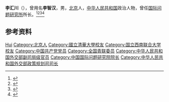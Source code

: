 '''李汇川'''（{{bd|1917年||1999年|}}），曾用名'''李智汉'''，男，[[北京|北京]]人，[[中华人民共和国|中华人民共和国]]政治人物，曾任[[国际问题研究所|国际问题研究所]]所长。<ref>{{Cite web|title=李汇川|url=http://www.ciis.org.cn/gyygk/gyyjj/lrld/202007/t20200714_1554.html|accessdate=2020-12-19|work=中国国际问题研究院|archive-date=2021-01-10|archive-url=https://web.archive.org/web/20210110041327/http://www.ciis.org.cn/gyygk/gyyjj/lrld/202007/t20200714_1554.html|dead-url=no}}</ref><ref>{{cite book|title=中囯人名大辞典·当代人物卷|author=廖盖隆等编|year=1990|publisher=上海辞书出版社|location=上海|page=}}</ref><ref>{{Cite book|title=战斗在北大的共产党人（1920.10--1949.2 北大地下党槪况|author=王效挺, 黄文一主编|publisher=北京大学出版社|year=1991|isbn=9787301014578|location=北京|pages=}}</ref><ref>{{Cite book|title=清华革命先驱 • 上册|author=清华大学校史研究室编|publisher=清华大学出版社|year=2004|isbn=7-302-08216-2|location=北京|pages=}}</ref>

== 参考资料 ==
{{reflist}}

{{中国人物小作品}}
{{Navboxes 
| title  = 李汇川在[[中华全国青年联合会|中华全国青年联合会]]的职务
| list1  =
{{中华全国民主青年联合总会第一届委员会}}
}}

{{Authority control}}
{{DEFAULTSORT:Li李}}
[[Category:李姓|Hui]]
[[Category:北京人|Category:北京人]]
[[Category:國立清華大學校友|Category:國立清華大學校友]]
[[Category:国立西南联合大学校友|Category:国立西南联合大学校友]]
[[Category:中国共产党党员|Category:中国共产党党员]]
[[Category:全国青联委员|Category:全国青联委员]]
[[Category:中华人民共和国外交部副司局级官员|Category:中华人民共和国外交部副司局级官员]]
[[Category:中国国际问题研究院院长|Category:中国国际问题研究院院长]]
[[Category:中华人民共和国外交部政策规划司司长|Category:中华人民共和国外交部政策规划司司长]]